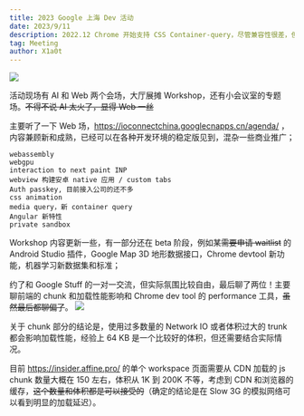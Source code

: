 ```yaml
---
title: 2023 Google 上海 Dev 活动
date: 2023/9/11
description: 2022.12 Chrome 开始支持 CSS Container-query，尽管兼容性很差，但是使用 CSS 来代替 JS 直接操作 DOM，使用 repaint 更多地替代 reflow，最终优化页面响应性能的思路是一贯不变的。
tag: Meeting
author: X1a0t
---
```


![](https://image.thorseraq.com/thorseraq/picb/main//imgs/1CA09466-1F93-439F-A4D6-4ADCD28CCB7A_1_105_c.jpeg)

活动现场有 AI 和 Web 两个会场，大厅展摊 Workshop，还有小会议室的专题场。~~不得不说 AI 太火了，显得 Web 一丝~~

主要听了一下 Web 场，https://ioconnectchina.googlecnapps.cn/agenda/ ，内容兼顾新和成熟，已经可以在各种开发环境的稳定版见到，混杂一些商业推广；

```text filename="Web 会场话题"
webassembly
webgpu
interaction to next paint INP
webview 构建安卓 native 应用 / custom tabs
Auth passkey, 目前接入公司的还不多
css animation
media query，新 container query
Angular 新特性
private sandbox
```

Workshop 内容更新一些，有一部分还在 beta 阶段，例如某~~需要申请 waitlist~~ 的 Android Studio 插件，Google Map 3D 地形数据接口，Chrome devtool 新功能，机器学习新数据集和标准；

约了和 Google Stuff 的一对一交流，但实际氛围比较自由，最后聊了两位！主要聊前端的 chunk 和加载性能影响和 Chrome dev tool 的 performance 工具，~~虽然最后都聊偏了~~。
![](https://image.thorseraq.com/thorseraq/picb/main//imgs/202309101131866.png)

关于 chunk 部分的结论是，使用过多数量的 Network IO 或者体积过大的 trunk 都会影响加载性能，经验上 64 KB 是一个比较好的体积，但还需要结合实际情况。

目前 https://insider.affine.pro/ 的单个 workspace 页面需要从 CDN 加载的 js chunk 数量大概在 150 左右，体积从 1K 到 200K 不等，考虑到 CDN 和浏览器的缓存，~~这个数量和体积都是可以接受的~~（确定的结论是在 Slow 3G 的模拟网络可以看到明显的加载延迟）。
